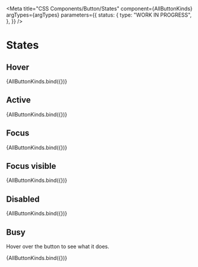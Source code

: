 
<Meta
  title="CSS Components/Button/States"
  component={AllButtonKinds}
  argTypes={argTypes}
  parameters={{
    status: {
      type: "WORK IN PROGRESS",
    },
  }}
/>

# States

## Hover

<Canvas>
  <Story
    name="Hover"
    args={{
      hover: true,
      showIcon: "before",
    }}
  >
    {AllButtonKinds.bind({})}
  </Story>
</Canvas>

## Active

<Canvas>
  <Story
    name="Active"
    args={{
      active: true,
      showIcon: "before",
    }}
  >
    {AllButtonKinds.bind({})}
  </Story>
</Canvas>

## Focus

<Canvas>
  <Story
    name="Focus"
    args={{
      focus: true,
      showIcon: "before",
    }}
  >
    {AllButtonKinds.bind({})}
  </Story>
</Canvas>

## Focus visible

<Canvas>
  <Story
    name="Focus visible"
    args={{
      focus: true,
      focusVisible: true,
      showIcon: "before",
    }}
  >
    {AllButtonKinds.bind({})}
  </Story>
</Canvas>

## Disabled

<Canvas>
  <Story
    name="Disabled"
    args={{
      disabled: true,
      showIcon: "before",
    }}
  >
    {AllButtonKinds.bind({})}
  </Story>
</Canvas>

## Busy

Hover over the button to see what it does.

<Canvas>
  <Story
    name="Busy"
    args={{
      busy: true,
      showIcon: "before",
    }}
  >
    {AllButtonKinds.bind({})}
  </Story>
</Canvas>
